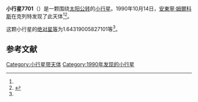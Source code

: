 {{Infobox planet
| bgcolour = #FFFFC0
| name = 7701 Zrzavy
| symbol = 
| image = 
| caption = 
| discovery = yes
| discovery_ref = 
| discoverer = [[安東寧·姆爾科斯|安東寧·姆爾科斯]]
| discovery_site = [[克列特|克列特]] 
| discovered = 1990年10月14日
| designations = yes
| mp_name = 
| named_after = 
| alt_names = 1990 TX8/ 1992 EY19
| mp_category = [[主带小行星|主带小行星]]
| orbit_ref = <ref name="a">[http://ssd.jpl.nasa.gov/sbdb.cgi?sstr=7701 7701 Zrzavy] {{Wayback|url=http://ssd.jpl.nasa.gov/sbdb.cgi?sstr=7701 |date=20210812170217 }}，小行星數據庫瀏覽器（JPL Small-Body Database Browser）－[[美国国家航空航天局|美国国家航空航天局]]喷气推进实验室</ref>
| epoch = 2456400.5 (2013年4月18日更新)
| aphelion = {{convert|3.343464343059411|AU|km|3|abbr=on|lk=out}}
| perihelion = {{convert|2.034688099562772|AU|km|3|abbr=on}}
| semimajor = {{convert|2.689076221311091|AU|km|3|abbr=on}}
| eccentricity = 0.243350529
| period = 1610.657115 [[日|日]]<br />4.41[[儒略年|儒略年]]
| avg_speed = 
| inclination = 3.306878124824011
| asc_node = 19.81775381347344
| mean_anomaly = 
| arg_peri = 1.64319005827101
| satellites = 
| physical_characteristics = yes
| dimensions = 
| mass = 
| density = 
| surface_grav = 
| escape_velocity = 
| sidereal_day = 
| axial_tilt = 
| pole_ecliptic_lat = 
| pole_ecliptic_lon = 
| albedo = 
| temperatures= 
| temp_name1 = 
| mean_temp_1 = 
| max_temp_1 = 
| temp_name2 = 
| max_temp_2 = 
| spectral_type = 
| abs_magnitude = 1.64319005827101
}}

'''小行星7701'''（{{lang-en|7701 Zrzavy}}）是一颗围绕[[太阳|太阳]][[公转|公转]]的[[小行星|小行星]]。1990年10月14日，[[安東寧·姆爾科斯|安東寧·姆爾科斯]]在克列特发现了此天体<ref name="a" /><ref>{{cite news|title=小行星列表|url=http://cfa-www.harvard.edu/iau/lists/NumberedMPs.txt|accessdate=2013-07-08|newspaper=哈佛大学|archive-date=2008-05-17|archive-url=https://web.archive.org/web/20080517010638/http://cfa-www.harvard.edu/iau/lists/NumberedMPs.txt|dead-url=no}}</ref>。

这颗小行星的[[绝对星等|绝对星等]]为1.64319005827101等<ref name="a" />。

==参考文献==
{{reflist}}
{{Minor Planet Number|[[小行星7700|小行星7700]]|[[小行星7702|小行星7702]]}}

{{小天体}}

[[Category:小行星带天体|Category:小行星带天体]]
[[Category:1990年发现的小行星|Category:1990年发现的小行星]]

{{asteroid-stub}}